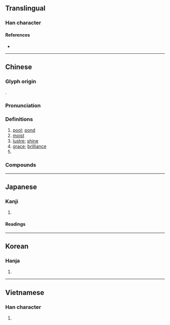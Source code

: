 {{character info/new}}
{{also|泽}}
==Translingual==
{{Han simplified forms|澤|沢|泽}}

===Han character===
{{Han char|rn=85|rad=水|as=13|sn=16|four=36141|canj=EWLJ|ids=⿰氵睪}}

====References====
* {{Han ref|kx=0652.440|dkj=18383|dj=1062.320|hdz=31757.010|uh=6FA4|ud=28580|bh=BF41|bd=48961}}

----

==Chinese==
{{zh-forms|s=泽|alt=沢}}

===Glyph origin===
{{Han etym}}
{{Han compound|水|睪|c1=s|c2=p|t1=water|ls=psc}}.

===Pronunciation===
{{zh-pron
|m=zé
|c=zaak6
|h=pfs=chhe̍t
|md=dĕk
|mn=qz:tia̍k/tw,xm,zz:te̍k
|w=5zaq,5zeq
|w_note=5zaq - vernacular (e.g. {{zh-l|*盛澤}}); 5zeq - literary
|mc=y
|oc=y
|cat=n,a
}}

===Definitions===
{{zh-hanzi}}

# [[pool]]; [[pond]]
# [[moist]]
# [[lustre]]; [[shine]]
# [[grace]]; [[brilliance]]
# {{surname|lang=zh}}

===Compounds===
{{zh-der|一親芳澤|尺澤|彭澤|悅澤|先澤|凱澤|天澤|川澤|同袍同澤|三江七澤|惠澤|威澤|恩澤|德澤|彭澤宰|下澤|干澤|川澤納汙|光澤|下澤車|但澤|塗澤|仁澤|口澤|厚澤|漏澤園|沼澤|沮澤|渴澤|水澤|瀦澤|瑩澤|澤鹵|澤深恩重|潤澤|流風遺澤|湖澤|沛澤|教澤|流風餘澤|福澤|皋澤|手澤|澤蘭|白澤圖|白澤|教澤永懷|澤梁|洪澤湖|澤及枯骨|流澤|澤陂|澤瀉|澤國|澤及|澤人|涸澤而漁|滂澤|水鄉澤國|曼澤|沼澤土|施仁布澤|新澤西州|遺風餘澤|芳澤|遺澤|蘭澤|蔡澤看相|色澤|震澤|粉澤|草澤醫|肥澤|藪澤|美澤鑑人|被澤蒙庥|竭澤而漁|香澤|膏澤|袍澤|薌澤|金屬光澤|草澤|雨澤|雲夢大澤|脂澤|麗澤}}

----

==Japanese==
{{ja-kanji forms|沢|澤}}

===Kanji===
{{ja-kanji|grade=|rs=水13|style=ky|shin=沢}}

# {{defn|lang=ja|sort=水13}}

====Readings====
{{ja-readings|goon=[[じゃく]] (jaku))|kanon=[[たく]] (taku)|kun=[[さわ]] (sawa)}}

----

==Korean==

===Hanja===
{{ko-hanja|hangeul=[[택]], [[석]]|eumhun=|rv=taek, seok|mr=t'aek, sŏk|y=thayk, sek}}

# {{defn|lang=ko|sort=水13}}

----

==Vietnamese==

===Han character===
{{vi-hantu|[[trạch]], [[rạch]], [[chích]]|rs=水13}}

# {{defn|lang=vi|sort=水13}}